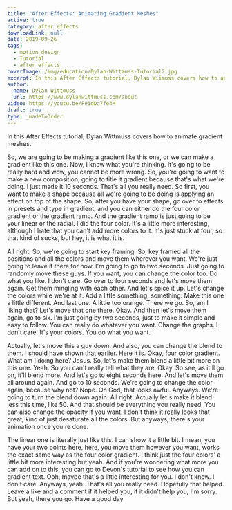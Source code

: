 ```yaml
---
title: "After Effects: Animating Gradient Meshes"
active: true
category: after effects
downloadLink: null
date: 2019-09-26
tags:
  - motion design
  - Tutorial
  - after effects
coverImage: /img/education/Dylan-Wittmuss-Tutorial2.jpg
excerpt: In this After Effects tutorial, Dylan Wiimuss covers how to animate gradient meshes.
author:
  name: Dylan Wittmuss
  url: https://www.dylanwittmuss.com/about
video: https://youtu.be/FeidDa7fe4M
draft: true
type: _madeToOrder
---
```


In this After Effects tutorial, Dylan Wittmuss covers how to animate gradient meshes.

So, we are going to be making a gradient like this one, or we can make a gradient like this one. Now, I know what you're thinking. It's going to be really hard and wow, you cannot be more wrong. So, you're going to want to make a new composition, going to title it gradient because that's what we're doing. I just made it 10 seconds. That's all you really need. So first, you want to make a shape because all we're going to be doing is applying an effect on top of the shape. So, after you have your shape, go over to effects in presets and type in gradient, and you can either do the four color gradient or the gradient ramp. And the gradient ramp is just going to be your linear or the radial. I did the four color. It's a little more interesting, although I hate that you can't add more colors to it. It's just stuck at four, so that kind of sucks, but hey, it is what it is.

All right. So, we're going to start key framing. So, key framed all the positions and all the colors and move them wherever you want. We're just going to leave it there for now. I'm going to go to two seconds. Just going to randomly move these guys. If you want, you can change the color too. Do what you like. I don't care. Go over to four seconds and let's move them again. Get them mingling with each other. And let's spice it up. Let's change the colors while we're at it. Add a little something, something. Make this one a little different. And last one. A little too orange. There we go. So, am I liking that? Let's move that one there. Okay. And then let's move them again, go to six. I'm just going by two seconds, just to make it simple and easy to follow. You can really do whatever you want. Change the graphs. I don't care. It's your colors. You do what you want.

Actually, let's move this a guy down. And also, you can change the blend to them. I should have shown that earlier. Here it is. Okay, four color gradient. What am I doing here? Jesus. So, let's make them blend a little bit more on this one. Yeah. So you can't really tell what they are. Okay. So see, as it'll go on, it'll blend more. And let's go to eight seconds here. And let's move them all around again. And go to 10 seconds. We're going to change the color again, because why not? Nope. Oh God, that looks awful. Anyways. We're going to turn the blend down again. All right. Actually let's make it blend less this time, like 50. And that should be everything you really need. You can also change the opacity if you want. I don't think it really looks that great, kind of just desaturate all the colors. But anyways, there's your animation once you're done.

The linear one is literally just like this. I can show it a little bit. I mean, you have your two points here, here, you move them however you want, works the exact same way as the four color gradient. I think just the four colors' a little bit more interesting but yeah. And if you're wondering what more you can add on to this, you can go to Devon's tutorial to see how you can gradient text. Ooh, maybe that's a little interesting for you. I don't know. I don't care. Anyways, yeah. That's all you really need. Hopefully that helped. Leave a like and a comment if it helped you, if it didn't help you, I'm sorry. But yeah, there you go. Have a good day